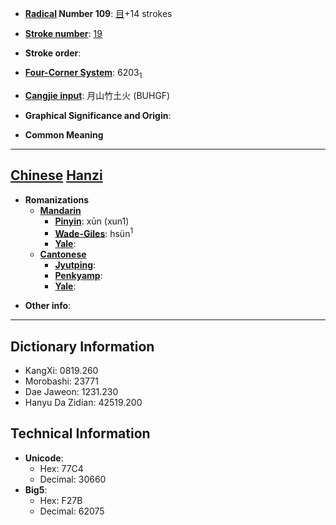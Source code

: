 * '''[[Wiktionary:Chinese radical index| Radical]] Number 109''': [[Wiktionary:Chinese radical index 目|目]]+14 strokes

* '''[[Wiktionary:Chinese total strokes index|Stroke number]]''': [[Wiktionary:Chinese total strokes index 19|19]]

* '''Stroke order''': 

* '''[[Wiktionary:Chinese four corner index|Four-Corner System]]''': 6203<sub>1</sub>

* '''[[Wiktionary:Chinese Cangjie index|Cangjie input]]''': 月山竹土火 (BUHGF)

* '''Graphical Significance and Origin''': 

* '''Common Meaning'''

----

== [[Chinese]] [[Hanzi]] ==

* '''Romanizations'''
** '''[[Mandarin]]'''
*** '''[[Pinyin]]''': xūn (xun1)
*** '''[[Wade-Giles]]''': hsün<sup>1</sup>
*** '''[[Yale]]''': 
** '''[[Cantonese]]'''
*** '''[[Jyutping]]''':
*** '''[[Penkyamp]]''': 
*** '''[[Yale]]''': 

* '''Other info''': 

----

== Dictionary Information ==

* KangXi: 0819.260
* Morobashi: 23771
* Dae Jaweon: 1231.230
* Hanyu Da Zidian: 42519.200

== Technical Information ==

* '''Unicode''':
** Hex: 77C4
** Decimal: 30660
* '''Big5''':
** Hex: F27B
** Decimal: 62075